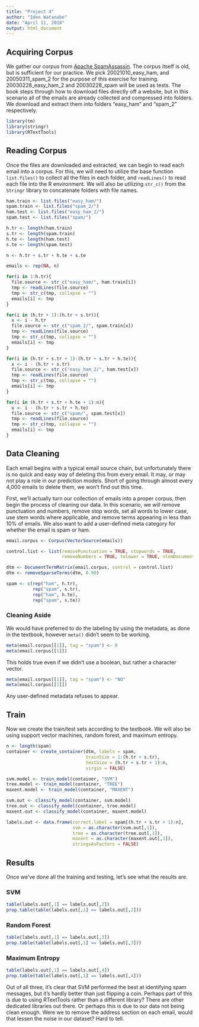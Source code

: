 ```yaml
---
title: "Project 4"
author: "Iden Watanabe"
date: "April 11, 2018"
output: html_document
---
```


## Acquiring Corpus

We gather our corpus from [Apache SpamAssassin](http://spamassassin.apache.org/old/publiccorpus/).  The corpus itself is old, but is sufficient for our practice.  We pick 20021010_easy_ham, and 20050311_spam_2 for the purpose of this exercise for training.  20030228_easy_ham_2 and 20030228_spam will be used as tests.  The book steps through how to download files directly off a website, but in this scenario all of the emails are already collected and compressed into folders.  We download and extract them into folders "easy_ham" and "spam_2" respectively.

```r
library(tm)
library(stringr)
library(RTextTools)
```

## Reading Corpus

Once the files are downloaded and extracted, we can begin to read each email into a corpus.  For this, we will need to utilize the base function `list.files()` to collect all the files in each folder, and `readLines()` to read each file into the R environment.  We will also be utilizing `str_c()` from the `Stringr` library to concatenate folders with file names.

```r
ham.train <- list.files("easy_ham/")
spam.train <- list.files("spam_2/")
ham.test <- list.files("easy_ham_2/")
spam.test <- list.files("spam/")

h.tr <- length(ham.train)
s.tr <- length(spam.train)
h.te <- length(ham.test)
s.te <- length(spam.test)

n <- h.tr + s.tr + h.te + s.te

emails <- rep(NA, n)

for(i in 1:h.tr){
  file.source <- str_c("easy_ham/", ham.train[i])
  tmp <- readLines(file.source)
  tmp <- str_c(tmp, collapse = "")
  emails[i] <- tmp
}

for(i in (h.tr + 1):(h.tr + s.tr)){
  x <- i - h.tr
  file.source <- str_c("spam_2/", spam.train[x])
  tmp <- readLines(file.source)
  tmp <- str_c(tmp, collapse = "")
  emails[i] <- tmp
}

for(i in (h.tr + s.tr + 1):(h.tr + s.tr + h.te)){
  x <- i - (h.tr + s.tr)
  file.source <- str_c("easy_ham_2/", ham.test[x])
  tmp <- readLines(file.source)
  tmp <- str_c(tmp, collapse = "")
  emails[i] <- tmp
}

for(i in (h.tr + s.tr + h.te + 1):n){
  x <- i - (h.tr + s.tr + h.te)
  file.source <- str_c("spam/", spam.test[x])
  tmp <- readLines(file.source)
  tmp <- str_c(tmp, collapse = "")
  emails[i] <- tmp
}
```

## Data Cleaning

Each email begins with a typical email source chain, but unfortunately there is no quick and easy way of deleting this from every email.  It may, or may not play a role in our prediction models.  Short of going through almost every 4,000 emails to delete them, we won't find out this time.

First, we'll actually turn our collection of emails into a proper corpus, then begin the process of cleaning our data.  In this scenario, we will remove punctuation and numbers, remove stop words, set all words to lower case, use stem words where applicable, and remove terms appearing in less than 10% of emails.  We also want to add a user-defined meta category for whether the email is spam or ham.

```r
email.corpus <- Corpus(VectorSource(emails))

control.list <- list(removePunctuation = TRUE, stopwords = TRUE,
                     removeNumbers = TRUE, tolower = TRUE, stemDocument = TRUE)

dtm <- DocumentTermMatrix(email.corpus, control = control.list)
dtm <- removeSparseTerms(dtm, 0.90)

spam <- c(rep("ham", h.tr),
          rep("spam", s.tr),
          rep("ham", h.te),
          rep("spam", s.te))
```

### Cleaning Aside

We would have preferred to do the labeling by using the metadata, as done in the textbook, however `meta()` didn't seem to be working.

```r
meta(email.corpus[[1]], tag = "spam") <- 0
meta(email.corpus[[1]])
```

This holds true even if we didn't use a boolean, but rather a character vector.

```r
meta(email.corpus[[1]], tag = "spam") <- "NO"
meta(email.corpus[[1]])
```

Any user-defined metadata refuses to appear.


## Train

Now we create the train/test sets according to the textbook.  We will also be using support vector machines, random forest, and maximum entropy.

```r
n <- length(spam)
container <- create_container(dtm, labels = spam,
                              trainSize = 1:(h.tr + s.tr),
                              testSize = (h.tr + s.tr + 1):n,
                              virgin = FALSE)

svm.model <- train_model(container, "SVM")
tree.model <- train_model(container, "TREE")
maxent.model <- train_model(container, "MAXENT")

svm.out <- classify_model(container, svm.model)
tree.out <- classify_model(container, tree.model)
maxent.out <- classify_model(container, maxent.model)

labels.out <- data.frame(correct.label = spam[(h.tr + s.tr + 1):n],
                         svm = as.character(svm.out[,1]),
                         tree = as.character(tree.out[,1]),
                         maxent = as.character(maxent.out[,1]),
                         stringsAsFactors = FALSE)
```

## Results

Once we've done all the training and testing, let's see what the results are.

### SVM

```r
table(labels.out[,1] == labels.out[,2])
prop.table(table(labels.out[,1] == labels.out[,2]))
```

### Random Forest

```r
table(labels.out[,1] == labels.out[,3])
prop.table(table(labels.out[,1] == labels.out[,3]))
```

### Maximum Entropy

```r
table(labels.out[,1] == labels.out[,4])
prop.table(table(labels.out[,1] == labels.out[,4]))
```

Out of all three, it's clear that SVM performed the best at identifying spam messages, but it's hardly better than just flipping a coin.  Perhaps part of this is due to using RTextTools rather than a different library?  There are other dedicated libraries out there.  Or perhaps this is due to our data not being clean enough.  Were we to remove the address section on each email, would that lessen the noise in our dataset?  Hard to tell.
